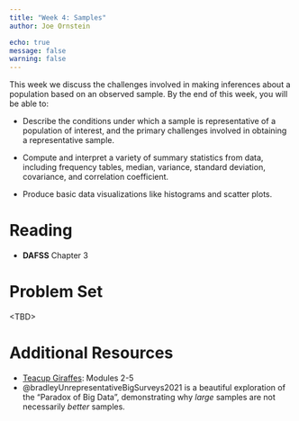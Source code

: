 ```yaml
---
title: "Week 4: Samples"
author: Joe Ornstein

echo: true
message: false
warning: false
---
```


This week we discuss the challenges involved in making inferences about a population based on an observed sample. By the end of this week, you will be able to:

-   Describe the conditions under which a sample is representative of a population of interest, and the primary challenges involved in obtaining a representative sample.

-   Compute and interpret a variety of summary statistics from data, including frequency tables, median, variance, standard deviation, covariance, and correlation coefficient.

-   Produce basic data visualizations like histograms and scatter plots.

# Reading

-   **DAFSS** Chapter 3

# Problem Set

\<TBD\>

# Additional Resources

-   [Teacup Giraffes](https://tinystats.github.io/teacups-giraffes-and-statistics/02_bellCurve.html): Modules 2-5
-   @bradleyUnrepresentativeBigSurveys2021 is a beautiful exploration of the "Paradox of Big Data", demonstrating why *large* samples are not necessarily *better* samples.
